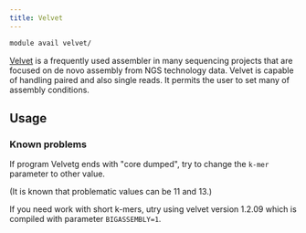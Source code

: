 ```yaml
---
title: Velvet
---
```

```bash
module avail velvet/
```

[Velvet](https://github.com/dzerbino/velvet) is a frequently used assembler in many sequencing projects that are focused on de novo assembly from NGS technology data. Velvet is capable of handling paired and also single reads. It permits the user to set many of assembly conditions. 

## Usage

### Known problems

If program Velvetg ends with "core dumped", try to change the `k-mer` parameter to other value.

(It is known that problematic values can be 11 and 13.) 

If you need work with short k-mers, utry using velvet version 1.2.09 which is compiled with parameter `BIGASSEMBLY=1`.

